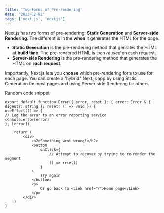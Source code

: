 ```yaml
---
title: 'Two Forms of Pre-rendering'
date: '2023-12-02'
tags: ['next.js', 'nextjs']
---
```


Next.js has two forms of pre-rendering: **Static Generation** and **Server-side Rendering**. The different is in the **when** it generates the HTML for the page.

-   **Static Generation** is the pre-rendering method that genrates the HTML at **build time**. The pre-rendered HTML is then _reused_ on each request.
-   **Server-side Rendering** is the pre-rendering method that generates the HTML on **each request**.

Importantly, Next.js lets you **choose** which pre-rendering form to use for each page. You can create a "hybrid" Next.js app by using Static Generation for most pages and using Server-side Rendering for others.

Random code snippet

```
export default function Error({ error, reset }: { error: Error & { digest?: string }; reset: () => void }) {
useEffect(() => {
// Log the error to an error reporting service
console.error(error)
}, [error])

    return (
    	<div>
    		<h2>Something went wrong!</h2>
    		<button
    			onClick={
    				// Attempt to recover by trying to re-render the segment
    				() => reset()
    			}
    		>
    			Try again
    		</button>
    		<p>
    			Or go back to <Link href="/">Home page</Link>
    		</p>
    	</div>
    )
}
```
